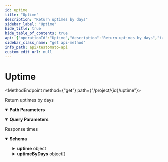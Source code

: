 ```yaml
---
id: uptime
title: "Uptime"
description: "Return uptimes by days"
sidebar_label: "Uptime"
hide_title: true
hide_table_of_contents: true
api: {"operationId":"Uptime","description":"Return uptimes by days","tags":["Project"],"security":[{"ApiToken":[]}],"responses":{"200":{"description":"Response times","content":{"application/json":{"schema":{"type":"object","properties":{"from":{"type":"string","format":"date-time","example":"2022-11-25T00:00:00+01:00"},"to":{"type":"string","format":"date-time","example":"2022-12-01T14:10:08+01:00"},"daysCount":{"description":"Number of days in the period","type":"integer","format":"int32","example":6},"isUptimeEnabled":{"description":"Is uptime enabled for this project","type":"boolean","example":true},"uptime":{"description":"Uptime for the whole period","type":"object","properties":{"up":{"type":"number","example":97.856313311777},"down":{"type":"number","example":1.2870556603245},"timeout":{"type":"number","example":0.85663102789809}}},"uptimeByDays":{"description":"Uptime by days (can be empty if uptime data is not available)","type":"array","items":{"type":"object","properties":{"date":{"type":"string","format":"date-time","example":"2022-11-25T00:00:00+01:00"},"up":{"type":"number","example":99.853140098274},"down":{"type":"number","example":0.14685990172585},"timeout":{"type":"integer","format":"int32","example":0}}}}},"title":"Uptime"}}}}},"parameters":[{"name":"id","description":"A unique project ID","example":"5e9602e7a39e5a46428b457f","allowEmptyValue":false,"required":true,"in":"path","schema":{"type":"string"}},{"name":"start","description":"Period start date in [ISO8601](https://en.wikipedia.org/wiki/ISO_8601) format","example":"2022-10-31T00:00:00.000+01:00","required":true,"in":"query","schema":{"type":"string"}},{"name":"end","description":"Period end date in [ISO8601](https://en.wikipedia.org/wiki/ISO_8601) format (default `now`)\n","example":"2022-10-31T00:00:00.000+01:00","required":false,"in":"query","schema":{"type":"string"}}],"method":"get","path":"/project/{id}/uptime","servers":[{"url":"https://testomato.com/api","description":"Testomato"}],"securitySchemes":{"ApiToken":{"description":"The Testomato API Token can be obtained from the [User Profile](https://www.testomato.com/user/profile) \nor directly through the API by a `POST` request send to `/api/authenticate` visit \n[Get API token](/api/get-api-token) for more information.\n\nTestomato API token use [JWT schema](https://jwt.io/).\n","type":"http","scheme":"bearer","bearerFormat":"JWT"}},"info":{"title":"Testomato API","description":"If you would like to participate in the future development of our\nroadmap, please don't be shy! We'd love to hear your suggestions:\nsupport@testomato.com\n","termsOfService":"https://www.testomato.com/terms-of-service","version":"1.0.0","contact":{"email":"support@testomato.com"}},"postman":{"name":"Uptime","description":{"content":"Return uptimes by days","type":"text/plain"},"url":{"path":["project",":id","uptime"],"host":["{{baseUrl}}"],"query":[{"disabled":false,"description":{"content":"(Required) Period start date in [ISO8601](https://en.wikipedia.org/wiki/ISO_8601) format","type":"text/plain"},"key":"start","value":""},{"disabled":false,"description":{"content":"Period end date in [ISO8601](https://en.wikipedia.org/wiki/ISO_8601) format (default `now`)\n","type":"text/plain"},"key":"end","value":""}],"variable":[{"disabled":false,"description":{"content":"(Required) A unique project ID","type":"text/plain"},"type":"any","value":"","key":"id"}]},"header":[{"key":"Accept","value":"application/json"}],"method":"GET","auth":{"type":"bearer","bearer":[{"type":"any","value":"<Bearer Token>","key":"token"}]}}}
sidebar_class_name: "get api-method"
info_path: api/testomato-api
custom_edit_url: null
---
```



<h1 className={"openapi__heading"}>Uptime</h1>

<MethodEndpoint method={"get"} path={"/project/{id}/uptime"}></MethodEndpoint>



Return uptimes by days

<details style={{"marginBottom":"1rem"}} className={"openapi-markdown__details"} data-collapsed={false} open={true}><summary style={{}}><strong>Path Parameters</strong></summary><div><ul><ParamsItem className={"paramsItem"} param={{"name":"id","description":"A unique project ID","example":"5e9602e7a39e5a46428b457f","allowEmptyValue":false,"required":true,"in":"path","schema":{"type":"string"}}}></ParamsItem></ul></div></details><details style={{"marginBottom":"1rem"}} className={"openapi-markdown__details"} data-collapsed={false} open={true}><summary style={{}}><strong>Query Parameters</strong></summary><div><ul><ParamsItem className={"paramsItem"} param={{"name":"start","description":"Period start date in [ISO8601](https://en.wikipedia.org/wiki/ISO_8601) format","example":"2022-10-31T00:00:00.000+01:00","required":true,"in":"query","schema":{"type":"string"}}}></ParamsItem><ParamsItem className={"paramsItem"} param={{"name":"end","description":"Period end date in [ISO8601](https://en.wikipedia.org/wiki/ISO_8601) format (default `now`)\n","example":"2022-10-31T00:00:00.000+01:00","required":false,"in":"query","schema":{"type":"string"}}}></ParamsItem></ul></div></details><div><div><ApiTabs><TabItem label={"200"} value={"200"}><div>

Response times

</div><div><MimeTabs className={"openapi-tabs__mime"} schemaType={"response"}><TabItem label={"application/json"} value={"application/json"}><SchemaTabs className={"openapi-tabs__schema"}><TabItem label={"Schema"} value={"Schema"}><details style={{}} className={"openapi-markdown__details"} data-collapsed={false} open={true}><summary style={{"textAlign":"left"}}><strong>Schema</strong></summary><div style={{"textAlign":"left","marginLeft":"1rem"}}></div><ul style={{"marginLeft":"1rem"}}><SchemaItem collapsible={false} name={"from"} required={false} schemaName={"date-time"} qualifierMessage={undefined} schema={{"type":"string","format":"date-time","example":"2022-11-25T00:00:00+01:00"}}></SchemaItem><SchemaItem collapsible={false} name={"to"} required={false} schemaName={"date-time"} qualifierMessage={undefined} schema={{"type":"string","format":"date-time","example":"2022-12-01T14:10:08+01:00"}}></SchemaItem><SchemaItem collapsible={false} name={"daysCount"} required={false} schemaName={"int32"} qualifierMessage={undefined} schema={{"description":"Number of days in the period","type":"integer","format":"int32","example":6}}></SchemaItem><SchemaItem collapsible={false} name={"isUptimeEnabled"} required={false} schemaName={"boolean"} qualifierMessage={undefined} schema={{"description":"Is uptime enabled for this project","type":"boolean","example":true}}></SchemaItem><SchemaItem collapsible={true} className={"schemaItem"}><details style={{}} className={"openapi-markdown__details"}><summary style={{}}><strong>uptime</strong><span style={{"opacity":"0.6"}}> object</span></summary><div style={{"marginLeft":"1rem"}}><div style={{"marginTop":".5rem","marginBottom":".5rem"}}>

Uptime for the whole period

</div><SchemaItem collapsible={false} name={"up"} required={false} schemaName={"number"} qualifierMessage={undefined} schema={{"type":"number","example":97.856313311777}}></SchemaItem><SchemaItem collapsible={false} name={"down"} required={false} schemaName={"number"} qualifierMessage={undefined} schema={{"type":"number","example":1.2870556603245}}></SchemaItem><SchemaItem collapsible={false} name={"timeout"} required={false} schemaName={"number"} qualifierMessage={undefined} schema={{"type":"number","example":0.85663102789809}}></SchemaItem></div></details></SchemaItem><SchemaItem collapsible={true} className={"schemaItem"}><details style={{}} className={"openapi-markdown__details"}><summary style={{}}><strong>uptimeByDays</strong><span style={{"opacity":"0.6"}}> object[]</span></summary><div style={{"marginLeft":"1rem"}}><div style={{"marginTop":".5rem","marginBottom":".5rem"}}>

Uptime by days (can be empty if uptime data is not available)

</div><li><div style={{"fontSize":"var(--ifm-code-font-size)","opacity":"0.6","marginLeft":"-.5rem","paddingBottom":".5rem"}}>Array [</div></li><SchemaItem collapsible={false} name={"date"} required={false} schemaName={"date-time"} qualifierMessage={undefined} schema={{"type":"string","format":"date-time","example":"2022-11-25T00:00:00+01:00"}}></SchemaItem><SchemaItem collapsible={false} name={"up"} required={false} schemaName={"number"} qualifierMessage={undefined} schema={{"type":"number","example":99.853140098274}}></SchemaItem><SchemaItem collapsible={false} name={"down"} required={false} schemaName={"number"} qualifierMessage={undefined} schema={{"type":"number","example":0.14685990172585}}></SchemaItem><SchemaItem collapsible={false} name={"timeout"} required={false} schemaName={"int32"} qualifierMessage={undefined} schema={{"type":"integer","format":"int32","example":0}}></SchemaItem><li><div style={{"fontSize":"var(--ifm-code-font-size)","opacity":"0.6","marginLeft":"-.5rem"}}>]</div></li></div></details></SchemaItem></ul></details></TabItem><TabItem label={"Example (from schema)"} value={"Example (from schema)"}><ResponseSamples responseExample={"{\n  \"from\": \"2022-11-25T00:00:00+01:00\",\n  \"to\": \"2022-12-01T14:10:08+01:00\",\n  \"daysCount\": 6,\n  \"isUptimeEnabled\": true,\n  \"uptime\": {\n    \"up\": 97.856313311777,\n    \"down\": 1.2870556603245,\n    \"timeout\": 0.85663102789809\n  },\n  \"uptimeByDays\": [\n    {\n      \"date\": \"2022-11-25T00:00:00+01:00\",\n      \"up\": 99.853140098274,\n      \"down\": 0.14685990172585,\n      \"timeout\": 0\n    }\n  ]\n}"} language={"json"}></ResponseSamples></TabItem></SchemaTabs></TabItem></MimeTabs></div></TabItem></ApiTabs></div></div>
      